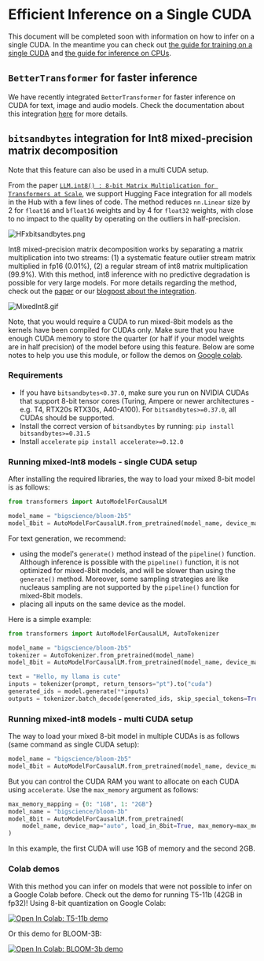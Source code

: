 <!--Copyright 2022 The HuggingFace Team. All rights reserved.

Licensed under the Apache License, Version 2.0 (the "License"); you may not use this file except in compliance with
the License. You may obtain a copy of the License at

http://www.apache.org/licenses/LICENSE-2.0

Unless required by applicable law or agreed to in writing, software distributed under the License is distributed on
an "AS IS" BASIS, WITHOUT WARRANTIES OR CONDITIONS OF ANY KIND, either express or implied. See the License for the
-->

# Efficient Inference on a Single CUDA

This document will be completed soon with information on how to infer on a single CUDA. In the meantime you can check out [the guide for training on a single CUDA](perf_train_cuda_one) and [the guide for inference on CPUs](perf_infer_cpu).

## `BetterTransformer` for faster inference

We have recently integrated `BetterTransformer` for faster inference on CUDA for text, image and audio models. Check the documentation about this integration [here](https://huggingface.co/docs/optimum/bettertransformer/overview) for more details.

## `bitsandbytes` integration for Int8 mixed-precision matrix decomposition

<Tip>

Note that this feature can also be used in a multi CUDA setup.

</Tip>

From the paper [`LLM.int8() : 8-bit Matrix Multiplication for Transformers at Scale`](https://arxiv.org/abs/2208.07339), we support Hugging Face integration for all models in the Hub with a few lines of code.
The method reduces `nn.Linear` size by 2 for `float16` and `bfloat16` weights and by 4 for `float32` weights, with close to no impact to the quality by operating on the outliers in half-precision.

![HFxbitsandbytes.png](https://s3.amazonaws.com/moonup/production/uploads/1659861207959-62441d1d9fdefb55a0b7d12c.png)

Int8 mixed-precision matrix decomposition works by separating a matrix multiplication into two streams: (1) a systematic feature outlier stream matrix multiplied in fp16 (0.01%), (2) a regular stream of int8 matrix multiplication (99.9%). With this method, int8 inference with no predictive degradation is possible for very large models.
For more details regarding the method, check out the [paper](https://arxiv.org/abs/2208.07339) or our [blogpost about the integration](https://huggingface.co/blog/hf-bitsandbytes-integration).

![MixedInt8.gif](https://s3.amazonaws.com/moonup/production/uploads/1660567469965-62441d1d9fdefb55a0b7d12c.gif)

Note, that you would require a CUDA to run mixed-8bit models as the kernels have been compiled for CUDAs only. Make sure that you have enough CUDA memory to store the quarter (or half if your model weights are in half precision) of the model before using this feature. 
Below are some notes to help you use this module, or follow the demos on [Google colab](#colab-demos).

### Requirements

- If you have `bitsandbytes<0.37.0`, make sure you run on NVIDIA CUDAs that support 8-bit tensor cores (Turing, Ampere or newer architectures - e.g. T4, RTX20s RTX30s, A40-A100). For `bitsandbytes>=0.37.0`, all CUDAs should be supported.
- Install the correct version of `bitsandbytes` by running:
`pip install bitsandbytes>=0.31.5`
- Install `accelerate`
`pip install accelerate>=0.12.0`

### Running mixed-Int8 models - single CUDA setup

After installing the required libraries, the way to load your mixed 8-bit model is as follows:

```py
from transformers import AutoModelForCausalLM

model_name = "bigscience/bloom-2b5"
model_8bit = AutoModelForCausalLM.from_pretrained(model_name, device_map="auto", load_in_8bit=True)
```

For text generation, we recommend:

* using the model's `generate()` method instead of the `pipeline()` function. Although inference is possible with the `pipeline()` function, it is not optimized for mixed-8bit models, and will be slower than using the `generate()` method. Moreover, some sampling strategies are like nucleaus sampling are not supported by the `pipeline()` function for mixed-8bit models.
* placing all inputs on the same device as the model.

Here is a simple example:

```py
from transformers import AutoModelForCausalLM, AutoTokenizer

model_name = "bigscience/bloom-2b5"
tokenizer = AutoTokenizer.from_pretrained(model_name)
model_8bit = AutoModelForCausalLM.from_pretrained(model_name, device_map="auto", load_in_8bit=True)

text = "Hello, my llama is cute"
inputs = tokenizer(prompt, return_tensors="pt").to("cuda")
generated_ids = model.generate(**inputs)
outputs = tokenizer.batch_decode(generated_ids, skip_special_tokens=True)
```


### Running mixed-int8 models - multi CUDA setup

The way to load your mixed 8-bit model in multiple CUDAs is as follows (same command as single CUDA setup):
```py
model_name = "bigscience/bloom-2b5"
model_8bit = AutoModelForCausalLM.from_pretrained(model_name, device_map="auto", load_in_8bit=True)
```
But you can control the CUDA RAM you want to allocate on each CUDA using `accelerate`. Use the `max_memory` argument as follows:

```py
max_memory_mapping = {0: "1GB", 1: "2GB"}
model_name = "bigscience/bloom-3b"
model_8bit = AutoModelForCausalLM.from_pretrained(
    model_name, device_map="auto", load_in_8bit=True, max_memory=max_memory_mapping
)
```
In this example, the first CUDA will use 1GB of memory and the second 2GB.

### Colab demos

With this method you can infer on models that were not possible to infer on a Google Colab before. 
Check out the demo for running T5-11b (42GB in fp32)! Using 8-bit quantization on Google Colab:

[![Open In Colab: T5-11b demo](https://colab.research.google.com/assets/colab-badge.svg)](https://colab.research.google.com/drive/1YORPWx4okIHXnjW7MSAidXN29mPVNT7F?usp=sharing)

Or this demo for BLOOM-3B:

[![Open In Colab: BLOOM-3b demo](https://colab.research.google.com/assets/colab-badge.svg)](https://colab.research.google.com/drive/1qOjXfQIAULfKvZqwCen8-MoWKGdSatZ4?usp=sharing)

